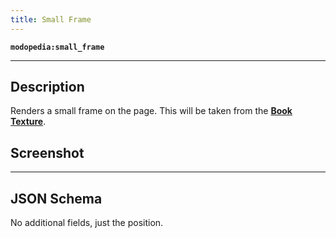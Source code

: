 ```yaml
---
title: Small Frame
---
```

**`modopedia:small_frame`**

---

## Description
Renders a small frame on the page. This will be taken from the **[Book Texture](../books/book-textures)**.

## Screenshot
<Asset location="modopedia:page_components/small_frame" width={580} height={364} />

---

## JSON Schema
No additional fields, just the position.